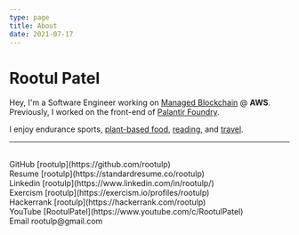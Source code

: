 ```yaml
---
type: page
title: About
date: 2021-07-17
---
```


# Rootul Patel

Hey, I'm a Software Engineer working on [Managed Blockchain](https://aws.amazon.com/managed-blockchain/) @ **AWS**.
Previously, I worked on the front-end of [Palantir Foundry](https://www.palantir.com/palantir-foundry/).

I enjoy endurance sports, [plant-based food](https://www.goodreads.com/book/show/25663961-how-not-to-die), [reading](https://www.goodreads.com/user/show/62871533-rootul-patel), and [travel](https://bit.ly/rootulp-map).

---

<div>
  <br />
  GitHub [rootulp](https://github.com/rootulp)
  <br />
  Resume [rootulp](https://standardresume.co/rootulp)
  <br />
  Linkedin [rootulp](https://www.linkedin.com/in/rootulp/)
  <br />
  Exercism [rootulp](https://exercism.io/profiles/rootulp)
  <br />
  Hackerrank [rootulp](https://hackerrank.com/rootulp)
  <br />
  YouTube [RootulPatel](https://www.youtube.com/c/RootulPatel)
  <br />
  Email rootulp@gmail.com
</div>
